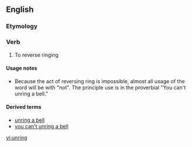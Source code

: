 ==English==

===Etymology===
{{prefix|un|ring|lang=en}}

===Verb===
{{en-verb|unrings|unringing|unrung}}

# To reverse ringing

====Usage notes====
*Because the act of reversing ring is impossible, almost all usage of the word will be with "not". The principle use is in the proverbial "You can't unring a bell."

====Derived terms====
*[[unring a bell]]
*[[you can't unring a bell]]

[[vi:unring]]